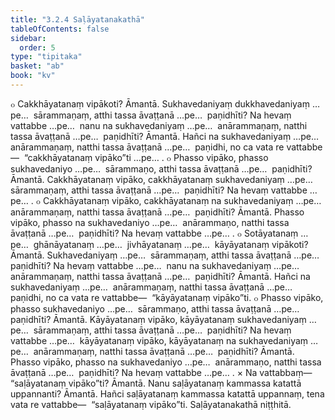 ```yaml
---
title: "3.2.4 Saḷāyatanakathā"
tableOfContents: false
sidebar:
  order: 5
type: "tipitaka"
basket: "ab"
book: "kv"
---
```



<DynamicBreadcrumb />

<Division number="638" book="kv">

<Paragraph number="2103" book="kv">
๐ Cakkhāyatanaṃ vipākoti? Āmantā. Sukhavedaniyaṃ dukkhavedaniyaṃ …pe…  sārammaṇaṃ, atthi tassa āvaṭṭanā …pe…  paṇidhīti? Na hevaṃ vattabbe …pe…  nanu na sukhavedaniyaṃ …pe…  anārammaṇaṃ, natthi tassa āvaṭṭanā …pe…  paṇidhīti? Āmantā. Hañci na sukhavedaniyaṃ …pe…  anārammaṇaṃ, natthi tassa āvaṭṭanā …pe…  paṇidhi, no ca vata re vattabbe—  “cakkhāyatanaṃ vipāko”ti …pe… .
</Paragraph>

<Paragraph number="2104" book="kv">
๐ Phasso vipāko, phasso sukhavedaniyo …pe…  sārammaṇo, atthi tassa āvaṭṭanā …pe…  paṇidhīti? Āmantā. Cakkhāyatanaṃ vipāko, cakkhāyatanaṃ sukhavedaniyaṃ …pe…  sārammaṇaṃ, atthi tassa āvaṭṭanā …pe…  paṇidhīti? Na hevaṃ vattabbe …pe… .
</Paragraph>

<Paragraph number="2105" book="kv">
๐ Cakkhāyatanaṃ vipāko, cakkhāyatanaṃ na sukhavedaniyaṃ …pe…  anārammaṇaṃ, natthi tassa āvaṭṭanā …pe…  paṇidhīti? Āmantā. Phasso vipāko, phasso na sukhavedaniyo …pe…  anārammaṇo, natthi tassa āvaṭṭanā …pe…  paṇidhīti? Na hevaṃ vattabbe …pe… .
</Paragraph>

</Division>
<Division number="639" book="kv">

<Paragraph number="2106" book="kv">
๐ Sotāyatanaṃ …pe…  ghānāyatanaṃ …pe…  jivhāyatanaṃ …pe…  kāyāyatanaṃ vipākoti? Āmantā. Sukhavedaniyaṃ …pe…  sārammaṇaṃ, atthi tassa āvaṭṭanā …pe…  paṇidhīti? Na hevaṃ vattabbe …pe…  nanu na sukhavedaniyaṃ …pe…  anārammaṇaṃ, natthi tassa āvaṭṭanā …pe…  paṇidhīti? Āmantā. Hañci na sukhavedaniyaṃ …pe…  anārammaṇaṃ, natthi tassa āvaṭṭanā …pe…  paṇidhi, no ca vata re vattabbe—  “kāyāyatanaṃ vipāko”ti.
</Paragraph>

<Paragraph number="2107" book="kv">
๐ Phasso vipāko, phasso sukhavedaniyo …pe…  sārammaṇo, atthi tassa āvaṭṭanā …pe…  paṇidhīti? Āmantā. Kāyāyatanaṃ vipāko, kāyāyatanaṃ sukhavedaniyaṃ …pe…  sārammaṇaṃ, atthi tassa āvaṭṭanā …pe…  paṇidhīti? Na hevaṃ vattabbe …pe…  kāyāyatanaṃ vipāko, kāyāyatanaṃ na sukhavedaniyaṃ …pe…  anārammaṇaṃ, natthi tassa āvaṭṭanā …pe…  paṇidhīti? Āmantā. Phasso vipāko, phasso na sukhavedaniyo …pe…  anārammaṇo, natthi tassa āvaṭṭanā …pe…  paṇidhīti? Na hevaṃ vattabbe …pe… .
</Paragraph>

</Division>
<Division number="640" book="kv">

<Paragraph number="2108" book="kv">
× Na vattabbaṃ—  “saḷāyatanaṃ vipāko”ti? Āmantā. Nanu saḷāyatanaṃ kammassa katattā uppannanti? Āmantā. Hañci saḷāyatanaṃ kammassa katattā uppannaṃ, tena vata re vattabbe—  “saḷāyatanaṃ vipāko”ti.

</Paragraph>
</Division>

<Paragraph number="2109" type="center" book="kv">
Saḷāyatanakathā niṭṭhitā.
</Paragraph>
